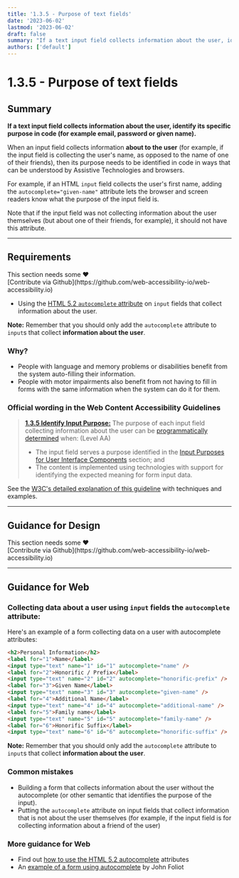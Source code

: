 ```yaml
---
title: '1.3.5 - Purpose of text fields'
date: '2023-06-02'
lastmod: '2023-06-02'
draft: false
summary: "If a text input field collects information about the user, identify its specific purpose in code (for example email, password or given name)."
authors: ['default']
---
```


# 1.3.5 - Purpose of text fields

## Summary

**If a text input field collects information about the user, identify its specific purpose in code (for example email, password or given name).**

When an input field collects information **about to the user** (for example, if the input field is collecting the user's name, as opposed to the name of one of their friends), then its purpose needs to be identified in code in ways that can be understood by Assistive Technologies and browsers.

For example, if an HTML `input` field collects the user's first name, adding the `autocomplete="given-name"` attribute lets the browser and screen readers know what the purpose of the input field is.

Note that if the input field was not collecting information about the user themselves (but about one of their friends, for example), it should not have this attribute.

---

## Requirements

<Callout type="warning">
This section needs some <span role="img" aria-label="love emoji">❤️</span><br/>[Contribute via Github](https://github.com/web-accessibility-io/web-accessibility.io)
</Callout>

- Using the [HTML 5.2 `autocomplete` attribute](https://www.w3.org/TR/html52/sec-forms.html#sec-autofill) on `input` fields that collect information about the user.

**Note:** Remember that you should only add the `autocomplete` attribute to `input`s that collect **information about the user**.

### Why?

- People with language and memory problems or disabilities benefit from the system auto-filling their information.
- People with motor impairments also benefit from not having to fill in forms with the same information when the system can do it for them.

### Official wording in the Web Content Accessibility Guidelines

> [**1.3.5 Identify Input Purpose:**](https://www.w3.org/WAI/WCAG21/Understanding/identify-input-purpose.html) The purpose of each input field collecting information about the user can be [programmatically determined](https://www.w3.org/WAI/WCAG21/Understanding/identify-input-purpose.html#dfn-programmatically-determined) when: (Level AA)
>
> - The input field serves a purpose identified in the [Input Purposes for User Interface Components](https://www.w3.org/TR/WCAG21/#input-purposes) section; and
> - The content is implemented using technologies with support for identifying the expected meaning for form input data.

See the [W3C's detailed explanation of this guideline](https://www.w3.org/WAI/WCAG21/Understanding/identify-input-purpose.html) with techniques and examples.

---

## Guidance for Design

<Callout type="warning">
This section needs some <span role="img" aria-label="love emoji">❤️</span><br/>[Contribute via Github](https://github.com/web-accessibility-io/web-accessibility.io)
</Callout>

---

## Guidance for Web

### Collecting data about a user using `input` fields the `autocomplete` attribute:

Here's an example of a form collecting data on a user with autocomplete attributes:

```html
<h2>Personal Information</h2>
<label for="1">Name</label>
<input type="text" name="1" id="1" autocomplete="name" />
<label for="2">Honorific / Prefix</label>
<input type="text" name="2" id="2" autocomplete="honorific-prefix" />
<label for="3">Given Name</label>
<input type="text" name="3" id="3" autocomplete="given-name" />
<label for="4">Additional Name</label>
<input type="text" name="4" id="4" autocomplete="additional-name" />
<label for="5">Family name</label>
<input type="text" name="5" id="5" autocomplete="family-name" />
<label for="6">Honorific Suffix</label>
<input type="text" name="6" id="6" autocomplete="honorific-suffix" />
```

**Note:** Remember that you should only add the `autocomplete` attribute to `input`s that collect **information about the user**.

### Common mistakes

- Building a form that collects information about the user without the autocomplete (or other semantic that identifies the purpose of the input).
- Putting the `autocomplete` attribute on input fields that collect information that is not about the user themselves (for example, if the input field is for collecting information about a friend of the user)

### More guidance for Web

- Find out [how to use the HTML 5.2 autocomplete](https://www.w3.org/WAI/WCAG21/Techniques/html/H98) attributes
- An [example of a form using autocomplete](http://john.foliot.ca/demos/autofill.php) by John Foliot
